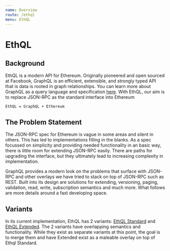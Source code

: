 ```yaml
---
name: Overview
route: /ethql
menu: EthQL
---
```

# EthQL

## Background
EthQL is a modern API for Ethereum. Originally pioneered and open sourced at Facebook,
GraphQL is an efficient, extensible, and strongly typed API that is data is rooted
in graph relationships. You can learn more about GraphQL as a query language and specification
[here](https://graphql.org/). With EthQL, our aim is to replace JSON-RPC as the standard
interface into Ethereum

`EthQL = GraphQL + Ethereum`

## The Problem Statement
The JSON-RPC spec for Ethereum is vague in some areas and silent in others. This has led to
implementations filling in the blanks. As a spec focussed on simplicity and providing needed
functionality in an basic way, there is little room for extending JSON-RPC easily. There are paths
for upgrading the interface, but they ultimately lead to increasing complexity in implementation.

GraphQL provides a modern look on the problems that surface with JSON-RPC and other overlays we have
tried to stack on top of JSON-RPC such as REST. Built into its design are solutions for extending,
versioning, paging, validation, read, write, subscription semantics and much more. What follows are
more details around a fast developing space.

## Variants
In its current implementation, EthQL has 2 variants: [EthQL Standard](/ethql-standard) and
[EthQL Extended](/ethql-extended). The 2 variants have overlapping semantics and functionality.
While they exist as separate variants at this point, the goal is to merge them and have Extended
exist as a maleable overlay on top of Ethql Standard.
